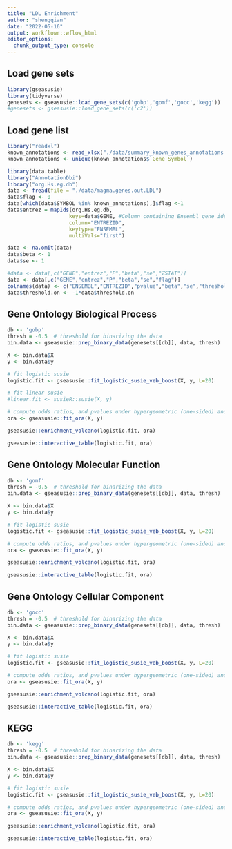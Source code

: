 ```yaml
---
title: "LDL Enrichment"
author: "shengqian"
date: "2022-05-16"
output: workflowr::wflow_html
editor_options:
  chunk_output_type: console
---
```


## Load gene sets

```r
library(gseasusie)
library(tidyverse)
genesets <- gseasusie::load_gene_sets(c('gobp','gomf','gocc','kegg'))
#genesets <- gseasusie::load_gene_sets(c('c2'))
```

## Load gene list

```r
library("readxl")
known_annotations <- read_xlsx("./data/summary_known_genes_annotations.xlsx", sheet="LDL")
known_annotations <- unique(known_annotations$`Gene Symbol`)
```

```r
library(data.table)
library("AnnotationDbi")
library("org.Hs.eg.db")
data <- fread(file = "./data/magma.genes.out.LDL")
data$flag <- 0
data[which(data$SYMBOL %in% known_annotations),]$flag <-1
data$entrez = mapIds(org.Hs.eg.db,
                    keys=data$GENE, #Column containing Ensembl gene ids
                    column="ENTREZID",
                    keytype="ENSEMBL",
                    multiVals="first")

data <- na.omit(data)
data$beta <- 1
data$se <- 1

#data <- data[,c("GENE","entrez","P","beta","se","ZSTAT")]
data <- data[,c("GENE","entrez","P","beta","se","flag")]
colnames(data) <- c("ENSEMBL","ENTREZID","pvalue","beta","se","threshold.on")
data$threshold.on <- -1*data$threshold.on
```


## Gene Ontology Biological Process

```r
db <- 'gobp'
thresh = -0.5  # threshold for binarizing the data
bin.data <- gseasusie::prep_binary_data(genesets[[db]], data, thresh)

X <- bin.data$X
y <- bin.data$y

# fit logistic susie
logistic.fit <- gseasusie::fit_logistic_susie_veb_boost(X, y, L=20)

# fit linear susie
#linear.fit <- susieR::susie(X, y)

# compute odds ratios, and pvalues under hypergeometric (one-sided) and fishers exact (two-sided) tests
ora <- gseasusie::fit_ora(X, y)
```

```r
gseasusie::enrichment_volcano(logistic.fit, ora)
```

```r
gseasusie::interactive_table(logistic.fit, ora)
```

## Gene Ontology Molecular Function

```r
db <- 'gomf'
thresh = -0.5  # threshold for binarizing the data
bin.data <- gseasusie::prep_binary_data(genesets[[db]], data, thresh)

X <- bin.data$X
y <- bin.data$y

# fit logistic susie
logistic.fit <- gseasusie::fit_logistic_susie_veb_boost(X, y, L=20)

# compute odds ratios, and pvalues under hypergeometric (one-sided) and fishers exact (two-sided) tests
ora <- gseasusie::fit_ora(X, y)
```

```r
gseasusie::enrichment_volcano(logistic.fit, ora)
```

```r
gseasusie::interactive_table(logistic.fit, ora)
```

## Gene Ontology Cellular Component

```r
db <- 'gocc'
thresh = -0.5  # threshold for binarizing the data
bin.data <- gseasusie::prep_binary_data(genesets[[db]], data, thresh)

X <- bin.data$X
y <- bin.data$y

# fit logistic susie
logistic.fit <- gseasusie::fit_logistic_susie_veb_boost(X, y, L=20)

# compute odds ratios, and pvalues under hypergeometric (one-sided) and fishers exact (two-sided) tests
ora <- gseasusie::fit_ora(X, y)
```

```r
gseasusie::enrichment_volcano(logistic.fit, ora)
```

```r
gseasusie::interactive_table(logistic.fit, ora)
```

## KEGG

```r
db <- 'kegg'
thresh = -0.5  # threshold for binarizing the data
bin.data <- gseasusie::prep_binary_data(genesets[[db]], data, thresh)

X <- bin.data$X
y <- bin.data$y

# fit logistic susie
logistic.fit <- gseasusie::fit_logistic_susie_veb_boost(X, y, L=20)

# compute odds ratios, and pvalues under hypergeometric (one-sided) and fishers exact (two-sided) tests
ora <- gseasusie::fit_ora(X, y)
```

```r
gseasusie::enrichment_volcano(logistic.fit, ora)
```

```r
gseasusie::interactive_table(logistic.fit, ora)
```